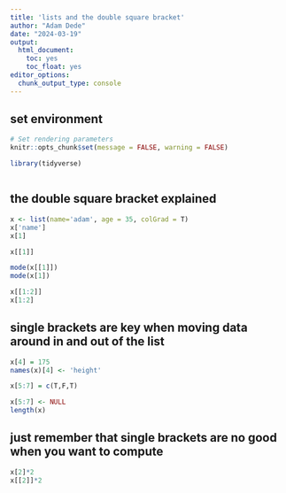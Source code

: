 ```yaml
---
title: 'lists and the double square bracket'
author: "Adam Dede"
date: "2024-03-19"
output:
  html_document:
    toc: yes
    toc_float: yes
editor_options:
  chunk_output_type: console
---
```



## set environment

```r

# Set rendering parameters
knitr::opts_chunk$set(message = FALSE, warning = FALSE)

library(tidyverse)



```
## the double square bracket explained

```r
x <- list(name='adam', age = 35, colGrad = T)
x['name']
x[1]

x[[1]]

mode(x[[1]])
mode(x[1])

x[[1:2]]
x[1:2]


```
## single brackets are key when moving data around in and out of the list

```r

x[4] = 175
names(x)[4] <- 'height'

x[5:7] = c(T,F,T)

x[5:7] <- NULL
length(x)


```
## just remember that single brackets are no good when you want to compute 
```r
x[2]*2
x[[2]]*2


```

